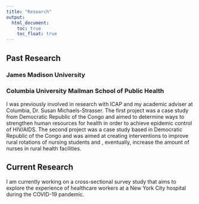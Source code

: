 ```yaml
---
title: "Research"
output: 
  html_document:
    toc: true
    toc_float: true
---
```


## Past Research

### James Madison University



### Columbia University Mailman School of Public Health

I was previously involved in research with ICAP and my academic adviser at Columbia, Dr. Susan Michaels-Strasser. The first project was a case study from Democratic Republic of the Congo and aimed to determine ways to strengthen human resources for health in order to achieve epidemic control of HIV/AIDS. The second project was a case study based in Democratic Republic of the Congo and was aimed at creating interventions to improve rural rotations of nursing students and , eventually, increase the amount of nurses in rural health facilities.

## Current Research

I am currently working on a cross-sectional survey study that aims to explore the experience of healthcare workers at a New York City hospital during the COVID-19 pandemic.
